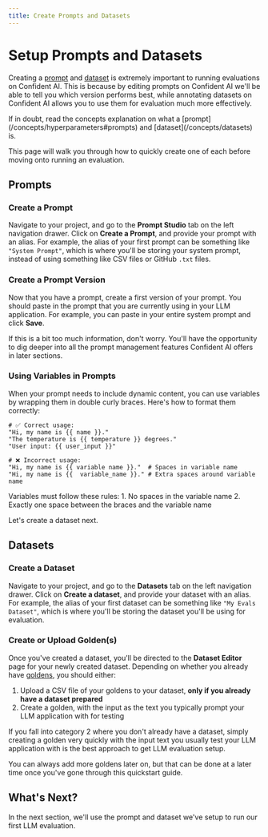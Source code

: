 ```yaml
---
title: Create Prompts and Datasets
---
```



# Setup Prompts and Datasets

Creating a [prompt](/concepts/hyperparameters#prompts) and [dataset](/concepts/datasets) is extremely important to running evaluations on Confident AI. This is because by editing prompts on Confident AI we'll be able to tell you which version performs best, while annotating datasets on Confident AI allows you to use them for evaluation much more effectively.

<Callout>
  If in doubt, read the concepts explanation on what a
  [prompt](/concepts/hyperparameters#prompts) and [dataset](/concepts/datasets)
  is.
</Callout>

This page will walk you through how to quickly create one of each before moving onto running an evaluation.

## Prompts

### Create a Prompt

Navigate to your project, and go to the **Prompt Studio** tab on the left navigation drawer. Click on **Create a Prompt**, and provide your prompt with an alias. For example, the alias of your first prompt can be something like `"System Prompt"`, which is where you'll be storing your system prompt, instead of using something like CSV files or GitHub `.txt` files.

### Create a Prompt Version

Now that you have a prompt, create a first version of your prompt. You should paste in the prompt that you are currently using in your LLM application. For example, you can paste in your entire system prompt and click **Save**.

<Callout type="info">
  If this is a bit too much information, don't worry. You'll have the
  opportunity to dig deeper into all the prompt management features Confident AI
  offers in later sections.
</Callout>

### Using Variables in Prompts

When your prompt needs to include dynamic content, you can use variables by wrapping them in double curly braces. Here's how to format them correctly:

```text showLineNumbers
# ✅ Correct usage:
"Hi, my name is {{ name }}."
"The temperature is {{ temperature }} degrees."
"User input: {{ user_input }}"

# ❌ Incorrect usage:
"Hi, my name is {{ variable name }}."  # Spaces in variable name
"Hi, my name is {{  variable_name }}." # Extra spaces around variable name
```

<Callout type="warning">
  Variables must follow these rules: 1. No spaces in the variable name 2.
  Exactly one space between the braces and the variable name
</Callout>

Let's create a dataset next.

## Datasets

### Create a Dataset

Navigate to your project, and go to the **Datasets** tab on the left navigation drawer. Click on **Create a dataset**, and provide your dataset with an alias. For example, the alias of your first dataset can be something like `"My Evals Dataset"`, which is where you'll be storing the dataset you'll be using for evaluation.

### Create or Upload Golden(s)

Once you've created a dataset, you'll be directed to the **Dataset Editor** page for your newly created dataset. Depending on whether you already have [goldens](/concepts/datasets#goldens), you should either:

1. Upload a CSV file of your goldens to your dataset, **only if you already have a dataset prepared**
2. Create a golden, with the input as the text you typically prompt your LLM application with for testing

If you fall into category 2 where you don't already have a dataset, simply creating a golden very quickly with the input text you usually test your LLM application with is the best approach to get LLM evaluation setup.

<Callout type="info">
  You can always add more goldens later on, but that can be done at a later time
  once you've gone through this quickstart guide.
</Callout>

## What's Next?

In the next section, we'll use the prompt and dataset we've setup to run our first LLM evaluation.
